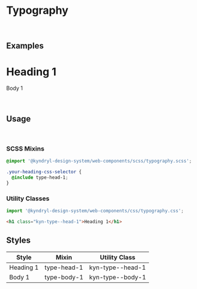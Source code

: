 
<Meta title="Foundation/Typography" />

# Typography

<br />

## Examples

<Unstyled>
  <h1 className="kyn-type--head-1">Heading 1</h1>
  <p className="kyn-type--body-1">Body 1</p>
</Unstyled>

<br />

## Usage

<br />

### SCSS Mixins

```css
@import '@kyndryl-design-system/web-components/scss/typography.scss';

.your-heading-css-selector {
  @include type-head-1;
}
```

### Utility Classes

```js
import '@kyndryl-design-system/web-components/css/typography.css';
```

```html
<h1 class="kyn-type--head-1">Heading 1</h1>
```

## Styles

| Style     | Mixin       | Utility Class    |
| --------- | ----------- | ---------------- |
| Heading 1 | type-head-1 | kyn-type--head-1 |
| Body 1    | type-body-1 | kyn-type--body-1 |
